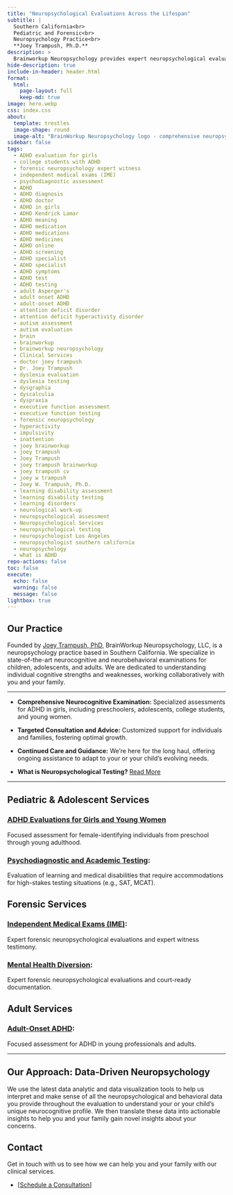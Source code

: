```yaml
---
title: "Neuropsychological Evaluations Across the Lifespan"
subtitle: |
  Southern California<br>
  Pediatric and Forensic<br>
  Neuropsychology Practice<br>
  **Joey Trampush, Ph.D.**
description: >
  Brainworkup Neuropsychology provides expert neuropsychological evaluations for ADHD, dyslexia, learning disorders, autism, executive function, and forensic assessments in Los Angeles and Southern California.
hide-description: true
include-in-header: header.html
format:
  html:
    page-layout: full
    keep-md: true
image: hero.webp
css: index.css
about:
  template: trestles
  image-shape: round
  image-alt: "BrainWorkup Neuropsychology logo - comprehensive neuropsychological assessments in Southern California."
sidebar: false
tags:
  - ADHD evaluation for girls
  - college students with ADHD
  - forensic neuropsychology expert witness
  - independent medical exams (IME)
  - psychodiagnostic assessment
  - ADHD
  - ADHD diagnosis
  - ADHD doctor
  - ADHD in girls
  - ADHD Kendrick Lamar
  - ADHD meaning
  - ADHD medication
  - ADHD medications
  - ADHD medicines
  - ADHD online
  - ADHD screening
  - ADHD specialist
  - ADHD specialist
  - ADHD symptoms
  - ADHD test
  - ADHD testing
  - adult Asperger's
  - adult onset ADHD
  - adult-onset ADHD
  - attention deficit disorder
  - attention deficit hyperactivity disorder
  - autism assessment
  - autism evaluation
  - brain
  - brainworkup
  - brainworkup neuropsychology
  - Clinical Services
  - doctor joey trampush
  - Dr. Joey Trampush
  - dyslexia evaluation
  - dyslexia testing
  - dysgraphia
  - dyscalculia
  - dyspraxia
  - executive function assessment
  - executive function testing
  - forensic neuropsychology
  - hyperactivity
  - impulsivity
  - inattention
  - joey brainworkup
  - joey trampush
  - Joey Trampush
  - joey trampush brainworkup
  - joey trampush cv
  - joey w trampush
  - Joey W. Trampush, Ph.D.
  - learning disability assessment
  - learning disability testing
  - learning disorders
  - neurological work-up
  - neuropsychological assessment
  - Neuropsychological Services
  - neuropsychological testing
  - neuropsychologist Los Angeles
  - neuropsychologist southern california
  - neuropsychology
  - what is ADHD
repo-actions: false
toc: false
execute:
  echo: false
  warning: false
  message: false
lightbox: true
---
```


## Our Practice

Founded by [Joey Trampush, PhD](joey-trampush/index.qmd), BrainWorkup Neuropsychology, LLC, is a neuropsychology practice based in Southern California. We specialize in state-of-the-art neurocognitive and neurobehavioral examinations for children, adolescents, and adults. We are dedicated to understanding individual cognitive strengths and weaknesses, working collaboratively with you and your family.

---

- **Comprehensive Neurocognitive Examination:** Specialized assessments for ADHD in girls, including preschoolers, adolescents, college students, and young women.

- **Targeted Consultation and Advice:** Customized support for individuals and families, fostering optimal growth.

- **Continued Care and Guidance:** We're here for the long haul, offering
ongoing assistance to adapt to your or your child's evolving needs.

- **What is Neuropsychological Testing?** [Read More](https://internalmedicine.usc.edu/blog/what-is-neuropsychological-testing/)


---

## Pediatric & Adolescent Services

### [ADHD Evaluations for Girls and Young Women](adhd-in-girls/index.qmd)

Focused assessment for female-identifying individuals from preschool through young adulthood.

### [Psychodiagnostic and Academic Testing](testing-accommodations/index.qmd):

Evaluation of learning and medical disabilities that require accommodations for high-stakes testing situations (e.g., SAT, MCAT).

## Forensic Services

### [Independent Medical Exams (IME)](independent-medical-exam/index.qmd):

Expert forensic neuropsychological evaluations and expert witness testimony.

### [Mental Health Diversion](independent-medical-exam/index.qmd#mental-health-diversion/):

Expert forensic neuropsychological evaluations and court-ready documentation.

## Adult Services

### [Adult-Onset ADHD](adult-onset-adhd/index.qmd):

Focused assessment for ADHD in young professionals and adults.

---

## Our Approach: Data-Driven Neuropsychology

We use the latest data analytic and data visualization tools to help us
interpret and make sense of all the neuropsychological and behavioral data you
provide throughout the evaluation to understand
your or your child's unique neurocognitive profile. We then translate these data
into actionable insights to help you and your family gain novel insights about
your concerns.

## Contact

Get in touch with us to see how we can help you and your family with our
clinical services.

- [[Schedule a Consultation](contact/index.qmd#online-inquiry)]

<!-- Stay connected with the latest insights and resources:

- [[Follow us on Bluesky 🦋](https://bsky.app/profile/brainworkup.bsky.social)] -->
